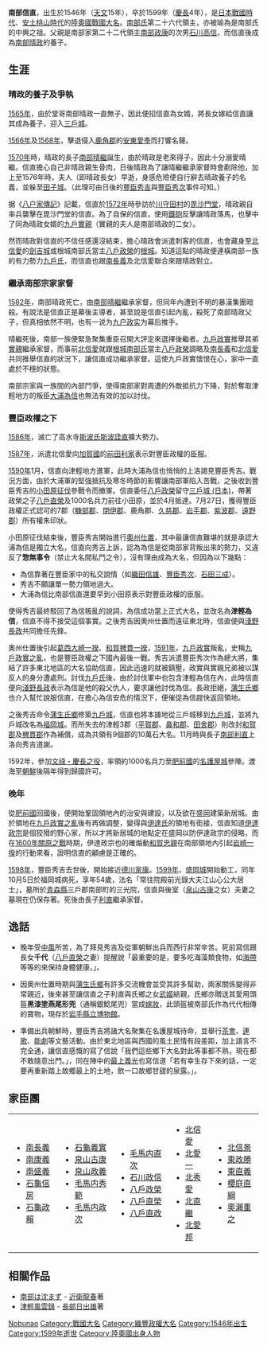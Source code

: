 {{日本武士
|名稱=南部信直
|圖片名稱=Nanbu Nobunao.jpg
|時代= [[日本戰國時代|日本戰國時代]] - [[安土桃山時代|安土桃山時代]]
|出生= 1546年4月1日（[[天文|天文]]15年3月1日）
|逝世= 1599年11月22日（[[慶長|慶長]]4年10月5日）
|別名= 田子九郎（通稱）、龜九郎
|戒名= 常往院殿前光錄大夫江山心公大居士
|墓所= 福壽山三光寺（[[青森縣|青森縣]][[三戶郡|三戶郡]][[南部町|南部町]]）
|朝廷官位= 從四位下大膳大夫
|主君= [[南部晴政|南部晴政]]、[[豐臣秀吉|豐臣秀吉]]
|氏族= 石川氏、[[南部氏|南部氏]]
|父母= 父：[[石川高信|石川高信]]<br>母：[[一方井安政|一方井安政]]之女・芝山芳光大禪定尼<br>養父：[[南部晴政|南部晴政]]
|兄弟= '''南部信直'''、[[石川政信|石川政信]]
|妻= 正室：[[南部晴政|南部晴政]]之長女<br>後室：[[泉山古康|泉山古康]]之女・慈照院<br>側室：[[稗貫廣忠|稗貫廣忠]]之女・稗貫御前
|子= [[南部利直|南部利直]]<br>[[八戶直榮|八戶直榮]]之妻・千代<br>[[秋田季隆|秋田季隆]]之妻
}}
{{japanese|japanese=南部信直|kana=なんぶ のぶなお|romaji=Nanbu Nobunao}}
'''南部信直'''，出生於1546年（[[天文|天文]]15年），卒於1599年（[[慶長|慶長]]4年），是[[戰國_(日本)|日本戰國時代]]、[[安土桃山時代|安土桃山時代]]的[[陸奧國|陸奧國]][[大名_(稱謂)#戰國大名|戰國大名]]。[[南部氏|南部氏]]第二十六代領主，亦被喻為是南部氏的中興之祖。父親是南部家第二十二代領主[[南部政康|南部政康]]的次男[[石川高信|石川高信]]，而信直後成為[[南部晴政|南部晴政]]的養子。

== 生涯 ==
=== 晴政的養子及爭執 ===
[[1565年|1565年]]，由於堂哥南部晴政一直無子，因此便招信直為女婿，將長女嫁給信直讓其成為養子，迎入[[三戶城_(日本)|三戶城]]。

[[1566年|1566年]]及[[1568年|1568年]]，擊退侵入[[鹿角郡|鹿角郡]]的[[安東愛季|安東愛季]]而打響名聲。

[[1570年|1570年]]時，晴政的長子[[南部晴繼|南部晴繼]]誕生，由於晴政是老來得子，因此十分溺愛晴繼。信直擔心自己非晴政親生骨肉，日後晴政為了讓晴繼繼承家督時會剷除他，加上至1576年時，夫人（即晴政長女）早逝，身感危險便自行辭去晴政養子的名義，並躲至[[田子城|田子城]]。（此理可由日後的[[豐臣秀吉|豐臣秀吉]]與[[豐臣秀次|豐臣秀次]]事件可知。）

据《[[八户家傳記|八户家傳記]]》記載，信直於[[1572年|1572年]]時參訪於[[川守田村|川守田村]]的[[毘沙門堂|毘沙門堂]]，晴政親自率兵襲擊在毘沙門堂的信直。為了自保的信直，使用[[鐵砲|鐵砲]]反擊讓晴政落馬，也擊中了同為晴政女婿的[[九戶實親|九戶實親]]（實親的夫人是南部晴政的二女）。

然而晴政對信直的不信任感還沒結束，擔心晴政會派遣刺客的信直，也會藏身至[[北信愛|北信愛]]的[[劍吉城|劍吉城]]或根城南部氏當主[[八戶政榮|八戶政榮]]的[[根城|根城]]。知道這點的晴政便連橫南部一族的有力勢力[[九戶氏|九戶氏]]，而信直也跟[[南長義|南長義]]及北信愛聯合來跟晴政對立。

=== 繼承南部宗家家督 ===
[[1582年|1582年]]，南部晴政死亡，由[[南部晴繼|南部晴繼]]繼承家督，但同年內遭到不明的暴漢集團暗殺。有說法是信直正是幕後主導者，甚至說是信直引起內亂，殺死了南部晴政父子，但真相依然不明，也有一说为[[九户政实|九户政实]]为幕后推手。

晴繼死後，南部一族便緊急聚集重臣召開大評定來選擇後繼者。[[九戶政實|九戶政實]]推舉其弟[[九户实亲|實親]]繼承家督，而事前[[北信愛|北信愛]]就跟[[根城南部氏|根城南部氏]]當主[[八戶政榮|八戶政榮]]調略及[[南長義|南長義]]和[[北信愛|北信愛]]共同推舉信直的狀況下，讓信直成功繼承家督。這使九戶政實懷恨在心，家中一直處於不穩的狀態。

南部宗家與一族間的內部鬥爭，使得南部家對周遭的外敵抵抗力下降，對於奪取津輕地方的叛臣[[大浦為信|大浦為信]]也無法有效的加以討伐。

=== 豐臣政權之下 ===
[[1586年|1586年]]，滅亡了高水寺[[斯波氏|斯波氏]][[斯波詮直|斯波詮直]]擴大勢力。

[[1587年|1587年]]，派遣北信愛向[[加賀國|加賀國]]的[[前田利家|前田利家]]表示對豐臣政權的臣服。

[[1590年|1590年]]1月，信直向津輕地方進軍，此時大浦為信也悄悄的上洛謁見豐臣秀吉。戰況方面，由於大浦軍的堅強抵抗及寒冬時節的影響讓南部軍陷入苦戰，之後收到豐臣秀吉的[[小田原征伐|小田原征伐]]參戰令而撤軍。信直委任[[八戶政榮|八戶政榮]]留守[[三戶城_(日本)|三戶城 (日本)]]，帶著政榮之子[[八戶直榮|八戶直榮]]及1000名兵力前往小田原，並於4月抵達。7月27日，獲得豐臣政權正式認可的7郡（[[糠部郡|糠部郡]]、[[閉伊郡|閉伊郡]]、鹿角郡、[[久慈郡|久慈郡]]、[[岩手郡|岩手郡]]、[[紫波郡|紫波郡]]、[[遠野市|遠野郡]]）所有權朱印狀。

小田原征伐結束後，豐臣秀吉開始進行[[奧州仕置|奧州仕置]]，其中最讓信直難堪的就是承認大浦為信是獨立大名，信直向秀吉上訴，認為為信是從南部家背叛出來的勢力，又違反了'''惣無事令'''（禁止大名間私鬥之令），沒有理由成為大名，但因為以下幾點：

*為信靠著在豐臣家中的私交說情（如[[織田信雄|織田信雄]]、[[豐臣秀次|豐臣秀次]]、[[石田三成|石田三成]]）。
*秀吉不願讓單一勢力領地過大。
*大浦為信比南部信直還要早到小田原表示對豐臣政權的臣服。

使得秀吉最終駁回了為信叛亂的說詞，為信成功當上正式大名，並改名為'''津輕為信'''，信直不得不接受這個事實。之後秀吉因奧州仕置而遠征東北時，信直便與[[淺野長政|淺野長政]]共同擔任先鋒。

奧州仕置後引起[[葛西大崎一揆|葛西大崎一揆]]、[[和賀稗貫一揆|和賀稗貫一揆]]，[[1591年|1591年]]，[[九戶政實|九戶政實]]叛亂，史稱[[九戶政實之亂|九戶政實之亂]]，也是豐臣政權之下國內最後一戰。秀吉派遣豐臣秀次作為總大將，集結了許多東北地區的大名協助信直，因此迅速的就被鎮壓，政實與實親兄弟被以謀反人的身分遭處刑。討伐[[九戶氏|九戶氏]]後，由於討伐軍中也包含津輕為信在內，此時信直便向[[淺野長政|淺野長政]]表示為信是他的殺父仇人，要求讓他討伐為信。長政拒絕，[[蒲生氏鄉|蒲生氏鄉]]也介入幫忙說服信直，在擔心為信安危的情況下，便催促為信趕快返回領地。

之後秀吉命令[[蒲生氏鄉|蒲生氏鄉]]修築[[九戶城|九戶城]]，信直也將本據地從三戶城移到[[九戶城|九戶城]]，並將九戶城改名為[[福岡城|福岡城]]。而所失去的津輕3郡（[[平賀郡|平賀郡]]、[[鼻和郡|鼻和郡]]、[[田舍郡|田舍郡]]）則改封[[和賀郡|和賀郡]]及[[稗貫郡|稗貫郡]]作為補償，成為共領有9個郡的10萬石大名。11月時與長子[[南部利直|南部利直]]上洛向秀吉道謝。

1592年，參加[[萬歷朝鮮戰爭|文祿・慶長之役]]，率領約1000名兵力至[[肥前國|肥前國]]的[[名護屋城|名護屋城]]參陣。渡海至[[朝鮮|朝鮮]]後隔年得到歸國許可。

=== 晚年 ===
從[[肥前國|肥前國]]回國後，便開始鞏固領地內的治安與建設，以及欲在[[盛岡市|盛岡]]建築新居城。由於領地在[[九戶政實之亂|九戶政實之亂]]後有再做調整，變得與[[伊達氏|伊達氏]]的領地有銜接，信直知道[[伊達政宗|伊達政宗]]是個狡猾的野心家，所以才將新居城的地點定在盛岡以防伊達政宗的侵略，而在[[1600年|1600年]][[關原之戰|關原之戰]]時期，伊達政宗也的確煽動[[和賀忠親|和賀忠親]]在南部領地內引起[[岩崎一揆|岩崎一揆]]的行動來看，證明信直的顧慮是正確的。

[[1598年|1598年]]，豐臣秀吉去世後，開始接近[[德川家康|德川家康]]。[[1599年|1599年]]，[[盛岡城|盛岡城]]開始動工，同年10月5日於福岡城病死，享年54歲，法名「常往院殿前光錄大夫江山心公大居士」，墓所於[[青森縣|青森縣]]三戶郡南部町的三光院，信直與後室（[[泉山古康|泉山古康]]之女）夫妻之墓現在仍保存著。死後由長子[[南部利直|利直]]繼承家督。

== 逸話 ==
*晚年受[[中風|中風]]所苦，為了拜見秀吉及從軍朝鮮出兵而西行非常辛苦。死前寫信跟長女'''千代'''（[[八戶直榮|八戶直榮]]之妻）提醒說「最重要的是，要多吃海藻類食物，如[[海帶|海帶]]等等的來保持身體健康。」。

*因奧州仕置時期與[[蒲生氏鄉|蒲生氏鄉]]有許多交流機會並受其許多幫助，兩家關係變得非常親近，後來甚至讓信直之子利直與氏鄉之女[[武姬|武姬]]結親，氏鄉亦贈送其愛用頭盔'''黒漆塗燕尾形兜'''（通稱銀鯰尾兜）當成[[嫁妝|嫁妝]]，此頭盔被南部氏作為代代相傳的寶物，現存於[[岩手縣立博物館|岩手縣立博物館]]。

*準備出兵朝鮮時，豐臣秀吉將諸大名聚集在名護屋城待命，並舉行[[茶會|茶會]]、[[連歌|連歌]]、[[能劇|能劇]]等文藝活動。由於東北地區與西國的風土民情有段差距，加上語言不完全通，讓信直感慨的寫了信說「我們這些鄉下大名對此等事都不熟，現在都不敢隨意出門。」，同在陣中的[[最上義光|最上義光]]也寫信道「若有幸生存下來的話，一定要再重新踏上故鄉最上的土地，飲一口故鄉甘甜的泉露。」。

== 家臣團 ==
{| width="100%"
|-
| valign="top" |
* [[南長義|南長義]]
* [[南康義|南康義]]
* [[南盛義|南盛義]]
* [[石龜信房|石龜信房]]
* [[石龜政賴|石龜政賴]]
| valign="top" |
* [[石龜義實|石龜義實]]
* [[泉山古康|泉山古康]]
* [[泉山政義|泉山政義]]
* [[毛馬内秀範|毛馬内秀範]]
* [[毛馬内政次|毛馬内政次]]
| valign="top" |
* [[毛馬内直次|毛馬内直次]]
* [[石川政信|石川政信]]
* [[八戶政榮|八戶政榮]]
* [[八戶直榮|八戶直榮]]
* [[八戶直政|八戶直政]]
| valign="top" |
* [[北信愛|北信愛]]
* [[北愛一|北愛一]]
* [[北秀愛|北秀愛]]
* [[北直繼|北直繼]]
* [[北愛邦|北愛邦]]
| valign="top" |
* [[北信景|北信景]]
* [[東政勝|東政勝]]
* [[東直義|東直義]]
* [[櫻庭直綱|櫻庭直綱]]
* [[奧瀨重之|奧瀨重之]]
|}

==相關作品==
*[[南部は沈まず|南部は沈まず]] - [[近衛龍春|近衛龍春]]著
*[[津輕風雲錄|津輕風雲錄]] - [[長部日出雄|長部日出雄]]著

{{start box}}
{{s-before|[[南部晴繼|南部晴繼]]|}}
{{s-title|[[image:Japanese_Crest_Nanbu_Turu.svg|20px]][[南部氏|三戶南部氏第26代當主]]|1582年－1599年}}
{{s-after|[[南部利直|南部利直]]|}}
{{end box}}
{{南部氏當主}}
{{Authority control}}
{{DEFAULTSORT:Nanbu Nobunao}}
[[Category:南部氏|Nobunao]]
[[Category:戰國大名|Category:戰國大名]]
[[Category:織豐政權大名|Category:織豐政權大名]]
[[Category:1546年出生|Category:1546年出生]]
[[Category:1599年逝世|Category:1599年逝世]]
[[Category:陸奧國出身人物|Category:陸奧國出身人物]]